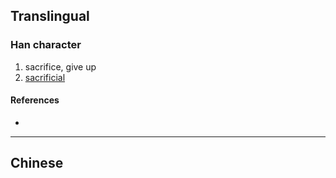 {{also|犧}}
{{character info}}
==Translingual==
{{Han simplified forms|犧|犠|牺}}

===Han character===
{{Han char|rn=93|rad=牛|as=06|sn=10|four=|canj=HQMCW|ids=⿰牜西}}

# sacrifice, give up
# [[sacrificial]]

====References====
* {{Han ref|kx=0700.221|hdz=31809.020|uh=727A|ud=29306}}

----

==Chinese==
{{zh-see|犧}}
